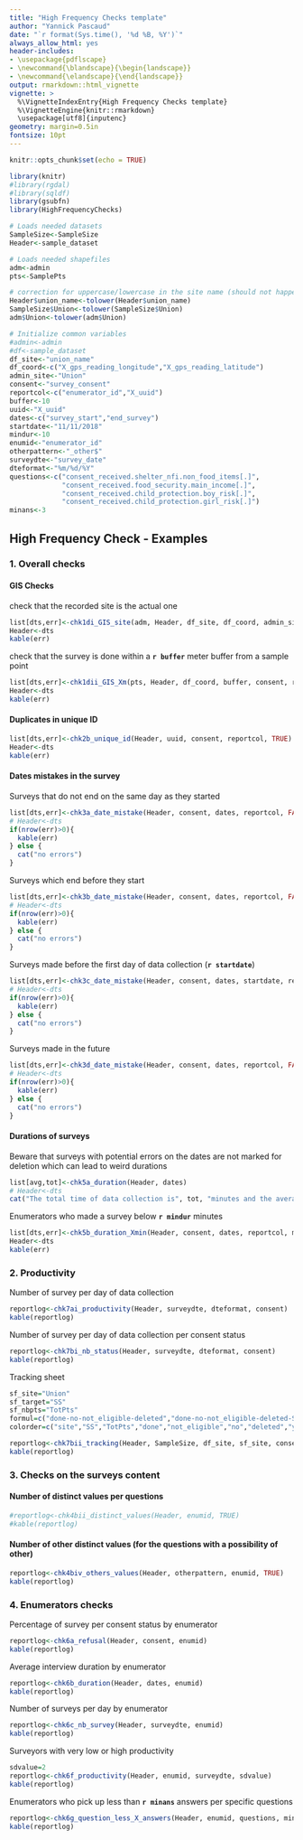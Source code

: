 ```yaml
---
title: "High Frequency Checks template"
author: "Yannick Pascaud"
date: "`r format(Sys.time(), '%d %B, %Y')`"
always_allow_html: yes
header-includes:
- \usepackage{pdflscape}
- \newcommand{\blandscape}{\begin{landscape}}
- \newcommand{\elandscape}{\end{landscape}}
output: rmarkdown::html_vignette
vignette: >
  %\VignetteIndexEntry{High Frequency Checks template}
  %\VignetteEngine{knitr::rmarkdown}
  \usepackage[utf8]{inputenc}
geometry: margin=0.5in
fontsize: 10pt
---
```


```r
knitr::opts_chunk$set(echo = TRUE)
```

```r
library(knitr)
#library(rgdal)
#library(sqldf)
library(gsubfn)
library(HighFrequencyChecks)

# Loads needed datasets
SampleSize<-SampleSize
Header<-sample_dataset

# Loads needed shapefiles
adm<-admin
pts<-SamplePts

# correction for uppercase/lowercase in the site name (should not happen if we can use the same name in the shapefile/kobo/sample size)
Header$union_name<-tolower(Header$union_name)
SampleSize$Union<-tolower(SampleSize$Union)
adm$Union<-tolower(adm$Union)

# Initialize common variables
#admin<-admin
#df<-sample_dataset
df_site<-"union_name"
df_coord<-c("X_gps_reading_longitude","X_gps_reading_latitude")
admin_site<-"Union"
consent<-"survey_consent"
reportcol<-c("enumerator_id","X_uuid")
buffer<-10
uuid<-"X_uuid"
dates<-c("survey_start","end_survey")
startdate<-"11/11/2018"
mindur<-10
enumid<-"enumerator_id"
otherpattern<-"_other$"
surveydte<-"survey_date"
dteformat<-"%m/%d/%Y"
questions<-c("consent_received.shelter_nfi.non_food_items[.]",
             "consent_received.food_security.main_income[.]",
             "consent_received.child_protection.boy_risk[.]",
             "consent_received.child_protection.girl_risk[.]")
minans<-3
```

## High Frequency Check - Examples

### 1. Overall checks

#### GIS Checks

check that the recorded site is the actual one

```r
list[dts,err]<-chk1di_GIS_site(adm, Header, df_site, df_coord, admin_site, consent, reportcol, TRUE)
Header<-dts
kable(err)
```


check that the survey is done within a **`r buffer`** meter buffer from a sample point

```r
list[dts,err]<-chk1dii_GIS_Xm(pts, Header, df_coord, buffer, consent, reportcol, TRUE)
Header<-dts
kable(err)
```



#### Duplicates in unique ID

```r
list[dts,err]<-chk2b_unique_id(Header, uuid, consent, reportcol, TRUE)
Header<-dts
kable(err)
```



#### Dates mistakes in the survey

Surveys that do not end on the same day as they started

```r
list[dts,err]<-chk3a_date_mistake(Header, consent, dates, reportcol, FALSE)
# Header<-dts
if(nrow(err)>0){
  kable(err)
} else {
  cat("no errors")
}
```


Surveys which end before they start

```r
list[dts,err]<-chk3b_date_mistake(Header, consent, dates, reportcol, FALSE)
# Header<-dts
if(nrow(err)>0){
  kable(err)
} else {
  cat("no errors")
}
```


Surveys made before the first day of data collection (**`r startdate`**)

```r
list[dts,err]<-chk3c_date_mistake(Header, consent, dates, startdate, reportcol, FALSE)
# Header<-dts
if(nrow(err)>0){
  kable(err)
} else {
  cat("no errors")
}
```


Surveys made in the future

```r
list[dts,err]<-chk3d_date_mistake(Header, consent, dates, reportcol, FALSE)
# Header<-dts
if(nrow(err)>0){
  kable(err)
} else {
  cat("no errors")
}
```



#### Durations of surveys

Beware that surveys with potential errors on the dates are not marked for deletion which can lead to weird durations

```r
list[avg,tot]<-chk5a_duration(Header, dates)
# Header<-dts
cat("The total time of data collection is", tot, "minutes and the average time per survey is", avg, "minutes")
```


Enumerators who made a survey below **`r mindur`** minutes

```r
list[dts,err]<-chk5b_duration_Xmin(Header, consent, dates, reportcol, mindur, TRUE)
Header<-dts
kable(err)
```



### 2. Productivity

Number of survey per day of data collection

```r
reportlog<-chk7ai_productivity(Header, surveydte, dteformat, consent)
kable(reportlog)
```


Number of survey per day of data collection per consent status

```r
reportlog<-chk7bi_nb_status(Header, surveydte, dteformat, consent)
kable(reportlog)
```


Tracking sheet

```r
sf_site="Union"
sf_target="SS"
sf_nbpts="TotPts"
formul=c("done-no-not_eligible-deleted","done-no-not_eligible-deleted-SS")
colorder=c("site","SS","TotPts","done","not_eligible","no","deleted","yes","final","variance")

reportlog<-chk7bii_tracking(Header, SampleSize, df_site, sf_site, consent, sf_target, sf_nbpts, formul, colorder)
kable(reportlog)
```



### 3. Checks on the surveys content

#### Number of distinct values per questions

```r
#reportlog<-chk4bii_distinct_values(Header, enumid, TRUE)
#kable(reportlog)
```

\newpage
\blandscape

#### Number of other distinct values (for the questions with a possibility of other)

```r
reportlog<-chk4biv_others_values(Header, otherpattern, enumid, TRUE)
kable(reportlog)
```

\elandscape


### 4. Enumerators checks

Percentage of survey per consent status by enumerator

```r
reportlog<-chk6a_refusal(Header, consent, enumid)
kable(reportlog)
```


Average interview duration by enumerator

```r
reportlog<-chk6b_duration(Header, dates, enumid)
kable(reportlog)
```


Number of surveys per day by enumerator

```r
reportlog<-chk6c_nb_survey(Header, surveydte, enumid)
kable(reportlog)
```


Surveyors with very low or high productivity

```r
sdvalue=2
reportlog<-chk6f_productivity(Header, enumid, surveydte, sdvalue)
kable(reportlog)
```


Enumerators who pick up less than **`r minans`** answers per specific questions

```r
reportlog<-chk6g_question_less_X_answers(Header, enumid, questions, minans)
kable(reportlog)
```

